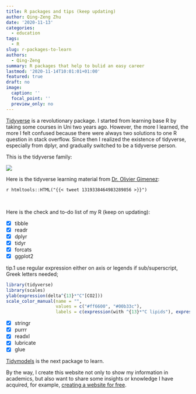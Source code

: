 ```yaml
---
title: R packages and tips (keep updating)
author: Qing-Zeng Zhu
date: '2020-11-13'
categories:
  - education
tags:
  - R
slug: r-packages-to-learn
authors:
  - Qing-Zeng
summary: R packages that help to bulid an easy career
lastmod: '2020-11-14T10:01:01+01:00'
featured: true
draft: no
image:
  caption: ''
  focal_point: ''
  preview_only: no
---
```

[Tidyverse](https://www.tidyverse.org/) is a revolutionary package. I started from learning base R by taking some courses in Uni two years ago. However, the more I learned, the more I felt confused because there were always two solutions to one R question in stack overflow. Since then I realized the existence of tidyverse, especially from dplyr, and gradually switched to be a tidyverse person.

This is the tidyverse family:

![](/blog/2020-11-14-r-packages-to-learn/tidyverse.png)

Here is the tidyverse learning material from [Dr. Olivier Gimenez](https://oliviergimenez.github.io/):

`r htmltools::HTML("{{< tweet 1319338464983289856 >}}")`


<br>

Here is the check and to-do list of my R (keep on updating):

- [x] tibble
- [x] readr
- [x] dplyr
- [x] tidyr
- [x] forcats
- [x] ggplot2 <br> 

tip.1 use regular expression either on axis or legends if sub/superscript, Greek letters needed;
```r
library(tidyverse)
library(scales)
ylab(expression(delta^{13}*"C"[CO2]))
scale_color_manual(name = "",
                   values = c("#ff6600", "#00b33c"),
                   labels = c(expression(with ^{13}*"C lipids"), expression(without ^{13}*"C lipids")))
```


- [x] stringr
- [x] purrr
- [x] readxl
- [x] lubricate
- [x] glue

[Tidymodels](https://www.tidymodels.org/) is the next package to learn.

By the way, I create this website not only to show my information in academics, but also want to share some insights or knowledge I have acquired, for example, [creating a website for free](../creating-a-website/).



